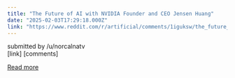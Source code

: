 ```yaml
---
title: "The Future of AI with NVIDIA Founder and CEO Jensen Huang"
date: "2025-02-03T17:29:18.000Z"
link: "https://www.reddit.com/r/artificial/comments/1iguksw/the_future_of_ai_with_nvidia_founder_and_ceo/"
---
```


submitted by    /u/norcalnatv  
 [link]   [comments]

[Read more](https://www.reddit.com/r/artificial/comments/1iguksw/the_future_of_ai_with_nvidia_founder_and_ceo/)
